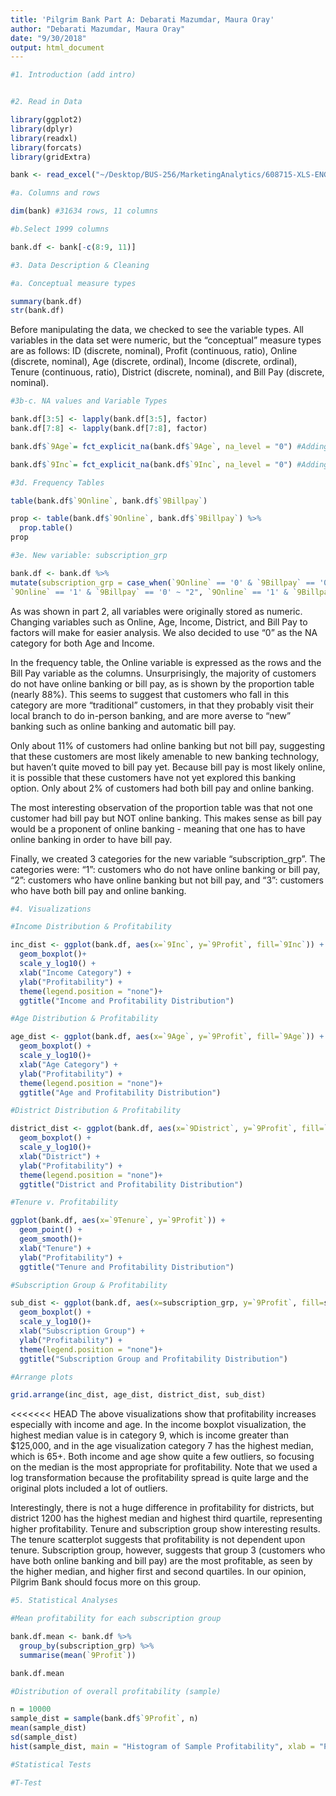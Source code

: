 ```yaml
---
title: 'Pilgrim Bank Part A: Debarati Mazumdar, Maura Oray'
author: "Debarati Mazumdar, Maura Oray"
date: "9/30/2018"
output: html_document
---
```


```r

#1. Introduction (add intro)


#2. Read in Data

library(ggplot2)
library(dplyr)
library(readxl)
library(forcats)
library(gridExtra)

bank <- read_excel("~/Desktop/BUS-256/MarketingAnalytics/608715-XLS-ENG.xls", sheet = 2)

#a. Columns and rows

dim(bank) #31634 rows, 11 columns

#b.Select 1999 columns

bank.df <- bank[-c(8:9, 11)] 

```

```r

#3. Data Description & Cleaning

#a. Conceptual measure types

summary(bank.df)
str(bank.df) 

```
Before manipulating the data, we checked to see the variable types. All variables in the data set were numeric, but the "conceptual" measure types are as follows: ID (discrete, nominal), Profit (continuous, ratio), Online (discrete, nominal), Age (discrete, ordinal), Income (discrete, ordinal), Tenure (continuous, ratio), District (discrete, nominal), and Bill Pay (discrete, nominal).  

```r

#3b-c. NA values and Variable Types

bank.df[3:5] <- lapply(bank.df[3:5], factor)
bank.df[7:8] <- lapply(bank.df[7:8], factor)

bank.df$`9Age`= fct_explicit_na(bank.df$`9Age`, na_level = "0") #Adding level '0' as category for NA age

bank.df$`9Inc`= fct_explicit_na(bank.df$`9Inc`, na_level = "0") #Adding level '0' as category for NA income

#3d. Frequency Tables

table(bank.df$`9Online`, bank.df$`9Billpay`)

prop <- table(bank.df$`9Online`, bank.df$`9Billpay`) %>%
  prop.table()
prop

#3e. New variable: subscription_grp

bank.df <- bank.df %>%
mutate(subscription_grp = case_when(`9Online` == '0' & `9Billpay` == '0' ~ "1",
`9Online` == '1' & `9Billpay` == '0' ~ "2", `9Online` == '1' & `9Billpay` == '1' ~ "3"))

```
As was shown in part 2, all variables were originally stored as numeric. Changing variables such as Online, Age, Income, District, and Bill Pay to factors will make for easier analysis. We also decided to use "0" as the NA category for both Age and Income.

In the frequency table, the Online variable is expressed as the rows and the Bill Pay variable as the columns. Unsurprisingly, the majority of customers do not have online banking or bill pay, as is shown by the proportion table (nearly 88%). This seems to suggest that customers who fall in this category are more "traditional" customers, in that they probably visit their local branch to do in-person banking, and are more averse to "new" banking such as online banking and automatic bill pay.

Only about 11% of customers had online banking but not bill pay, suggesting that these customers are most likely amenable to new banking technology, but haven't quite moved to bill pay yet. Because bill pay is most likely online, it is possible that these customers have not yet explored this banking option. Only about 2% of customers had both bill pay and online banking. 

The most interesting observation of the proportion table was that not one customer had bill pay but NOT online banking. This makes sense as bill pay would be a proponent of online banking - meaning that one has to have online banking in order to have bill pay. 

Finally, we created 3 categories for the new variable "subscription_grp". The categories were: "1": customers who do not have online banking or bill pay, "2": customers who have online banking but not bill pay, and "3": customers who have both bill pay and online banking.

```r

#4. Visualizations

#Income Distribution & Profitability

inc_dist <- ggplot(bank.df, aes(x=`9Inc`, y=`9Profit`, fill=`9Inc`)) +
  geom_boxplot()+
  scale_y_log10() +
  xlab("Income Category") +
  ylab("Profitability") +
  theme(legend.position = "none")+
  ggtitle("Income and Profitability Distribution")

#Age Distribution & Profitability

age_dist <- ggplot(bank.df, aes(x=`9Age`, y=`9Profit`, fill=`9Age`)) +
  geom_boxplot() +
  scale_y_log10()+
  xlab("Age Category") +
  ylab("Profitability") +
  theme(legend.position = "none")+
  ggtitle("Age and Profitability Distribution")

#District Distribution & Profitability

district_dist <- ggplot(bank.df, aes(x=`9District`, y=`9Profit`, fill=`9District`)) +
  geom_boxplot() +
  scale_y_log10()+
  xlab("District") +
  ylab("Profitability") +
  theme(legend.position = "none")+
  ggtitle("District and Profitability Distribution")

#Tenure v. Profitability

ggplot(bank.df, aes(x=`9Tenure`, y=`9Profit`)) +
  geom_point() +
  geom_smooth()+
  xlab("Tenure") +
  ylab("Profitability") +
  ggtitle("Tenure and Profitability Distribution")

#Subscription Group & Profitability

sub_dist <- ggplot(bank.df, aes(x=subscription_grp, y=`9Profit`, fill=subscription_grp)) +
  geom_boxplot() +
  scale_y_log10()+
  xlab("Subscription Group") +
  ylab("Profitability") +
  theme(legend.position = "none")+
  ggtitle("Subscription Group and Profitability Distribution")

#Arrange plots

grid.arrange(inc_dist, age_dist, district_dist, sub_dist)

```
<<<<<<< HEAD
The above visualizations show that profitability increases especially with income and age. In the income boxplot visualization, the highest median value is in category 9, which is income greater than $125,000, and in the age visualization category 7 has the highest median, which is 65+. Both income and age show quite a few outliers, so focusing on the median is the most appropriate for profitability. Note that we used a log transformation because the profitability spread is quite large and the original plots included a lot of outliers. 

Interestingly, there is not a huge difference in profitability for districts, but district 1200 has the highest median and highest third quartile, representing higher profitability. Tenure and subscription group show interesting results. The tenure scatterplot suggests that profitability is not dependent upon tenure. Subscription group, however, suggests that group 3 (customers who have both online banking and bill pay) are the most profitable, as seen by the higher median, and higher first and second quartiles. In our opinion, Pilgrim Bank should focus more on this group.

```r

#5. Statistical Analyses

#Mean profitability for each subscription group

bank.df.mean <- bank.df %>%
  group_by(subscription_grp) %>%
  summarise(mean(`9Profit`))

bank.df.mean

#Distribution of overall profitability (sample)

n = 10000
sample_dist = sample(bank.df$`9Profit`, n)
mean(sample_dist)
sd(sample_dist)
hist(sample_dist, main = "Histogram of Sample Profitability", xlab = "Profitability")

#Statistical Tests

#T-Test



```

